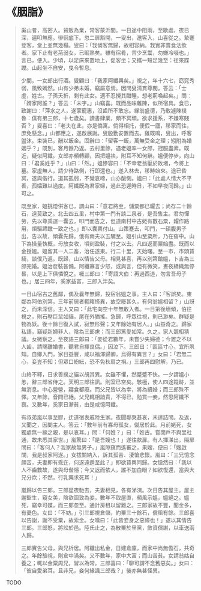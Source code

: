 # 《胭脂》

> 奚山者，高密人。貿販為業，常客蒙沂間。一日途中阻雨，至歇處，夜已深，遍叩無應。徘徊底下。忽二扉豁開，一叟出，邀客入，山喜從之。縶蹇登客，堂上並無幾榻。叟曰：「我憐客無歸，故相容納。我實非賣食沽飲者。家下止有老荊弱女，已眠熟矣。雖有宿肴，苦少烹鬻，勿嫌冷啜也。」言已，便入。少頃，以足床來置地上，促客坐；又攜一短足幾至：往來蹀躞。山起坐不自安，曳令暫息。
>
> 少間，一女郎出行酒。叟顧曰：「我家阿纖興矣。」視之，年十六七，窈窕秀弱，風致嫣然。山有少弟未婚，竊屬意焉。因問叟清貫尊閥，答云：「士虛，姓古。子孫夭折，剩有此女。適不忍攪其酣睡，想老荊喚起矣。」問：「婿家阿誰？」答云：「未字。」山竊喜。既而品味雜陳，似所宿具。食已，致謝曰：「萍水之人，遂蒙寵惠，沒齒所不敢忘。緣翁盛德，乃敢遽陳樸魯：僕有弟三郎，十七歲矣。讀書肆業，頗不冥頑。欲求援系，不嫌寒賤否？」叟喜曰：「老夫在此，亦是僑寓。倘得相托，便假一廬，移家而往，庶免懸念。」山都應之，遂啟展謝。叟殷勤安置而去。雞既鳴，叟出，呼客盥沐。束裝已，酬以飯金。固辭曰：「留客一飯，萬無受金之理；矧附為婚姻乎？」既別，客月餘乃返。去村里餘，遇老媼率一女郎，冠服盡素。既近，疑似阿纖。女郎亦頻轉顧，因把媼袂，附耳不知何辭。媼便停步，向山曰：「君奚姓乎？」山曰：「然。」媼慘容曰：「不幸老翁壓於敗堵，今將上墓。家虛無人，請少待路側，行即還也。」遂入林去，移時始來。途已昏冥，遂與偕行。道其孤弱，不覺哀啼，山亦酸惻。媼曰：「此處人情大不平善，孤孀難以過度。阿纖既為君家婦，過此恐遲時日，不如早夜同歸。」山可之。
>
> 既至家，媼挑燈供客已，謂山曰：「意君將至，儲粟都已糶去；尚存二十餘石，遠莫致之。北去四五里，村中第一門有談二泉者，是吾售主。君勿憚勞，先以尊乘運一囊去，叩門而告之，但道南村中古姥有數石粟，糶作路用，煩驅蹄躈一致之也。」即以囊粟付山。山策蹇去，叩門，一碩腹男子出，告以故，傾囊先歸。俄有兩夫以五騾至。媼引山至粟所，乃在窖中。山下為操量執概，母放女收，頃刻盈裝，付之以去。凡四返而粟始盡。既而以金授媼。媼留其一人二畜，治任遂東。行二十里，天始曙。至一市，市頭賃騎，談僕乃返。既歸，山以情告父母。相見甚喜，再以別第館媼，卜吉為三郎完婚。媼治奩裝甚備。阿纖寡言少怒，或與言，但有微笑，晝夜績織無停晷，以是上下俱憐悅之。囑三郎曰：「寄語大伯：再過西道，勿言吾母子也。」居三四年，奚家益富，三郎入泮矣。
>
> 一日山宿古之舊鄰，偶及曩年無歸，投宿翁媼之事。主人曰：「客誤矣。東鄰為阿伯別第，三年前居者輒睹怪異，故空廢甚久，有何翁媼相留？」山訝之，而未深信。主人又曰：「此宅向空十年無敢入者。一日第後墻傾，伯往視之，則石壓巨鼠如貓，尾在外猶搖。急歸，呼眾往視，則已渺矣。群疑是物為妖。後十餘日復入試，寂無形聲；又年餘始有居人。」山益奇之。歸家私語，竊疑新婦非人，陰為三郎慮；而三郎篤愛如常。久之，家人競相猜議。女微察之，至夜語三郎曰：「妾從君數年，未嘗少失婦德；今置之不以人齒，請賜離婚書，聽君自擇良偶。」因泣下。三郎曰：「區區寸心，宜所夙知。自卿入門，家日益豐，咸以福澤歸卿，烏得有異言？」女曰：「君無二心，妾豈不知；但眾口紛紜，恐不免秋扇之捐。」三郎再四慰解，乃已。
>
> 山終不釋，日求善撲之貓以覘其異。女雖不懼，然蹙蹙不快。一夕謂媼小恙，辭三郎省侍之。天明三郎往訊。則室已空矣。駭極，使人四途蹤跡，並無消息。中心營營，寢食都廢。而父兄皆以為幸，將為續婚；而三郎殊不懌。又年餘，音問已絕。父兄輒相誚責，不得已，勉買一妾，然思阿纖不衰。又數年，奚家日漸貧，由是咸憶阿纖。
>
> 有叔弟嵐以事至膠，迂道宿表戚陸生家。夜聞鄰哭甚哀，未遑詰問。及返，又聞之，因問主人。答云：「數年前有寡母孤女，僦居於此。月前姥死，女獨處無一線之親，是以哀耳。」問：「何姓？」曰：「姓古。嘗閉戶不與里社通，故未悉其家世。」嵐驚曰：「是吾嫂也！」遂往款扉。有人揮涕出，隔扉問曰：「客何人？我家故無男子。」嵐隙窺而遙審之，果嫂，便曰：「嫂啟關，我是叔家阿遂。」女拔關納入，訴其孤苦、淒愴悲懷。嵐曰：「三兄憶念頗苦，夫妻即有乖迕，何遂遠遁至此？」即欲賃輿同歸。女愴然曰：「我以人不齒數故，遂與母偕隱；今又返而依人，誰不加白眼？如欲復還，當與大兄分炊；不然，行乳藥求死耳！」
>
> 嵐歸以告三郎。三郎星夜馳去，夫妻相見，各有涕洟。次日告其屋主。屋主謝監生，窺女美，陰欲圖致為妾，數年不取屋直，頻風示媼，媼絕之。媼死，竊幸可媒，而三郎忽至。通計房租以留難之。三郎家故不豐，聞金多，有憂色。女曰：「不妨。」引三郎視倉儲，約粟三十餘石，償租有餘。三郎喜以告謝，謝不受粟，故索金。女嘆曰：「此皆妾身之惡幛也！」遂以其情告三郎。三郎怒，將訟於邑。陸氏止之，為散粟於里黨，斂資償謝，以車送兩人歸。
>
> 三郎實告父母，與兄析居。阿纖出私金，日建倉廩，而家中尚無儋石，共奇之。年餘驗視，則倉中滿矣。又不數年，家中大富；而山苦貧。女請翁姑自養之；輒以金粟周兄，習以為常。三郎喜曰：「聊可謂不念舊惡矣。」女曰：「彼自愛弟耳。且非兄，妾何緣識三郎哉？」後亦無甚怪異。

TODO
